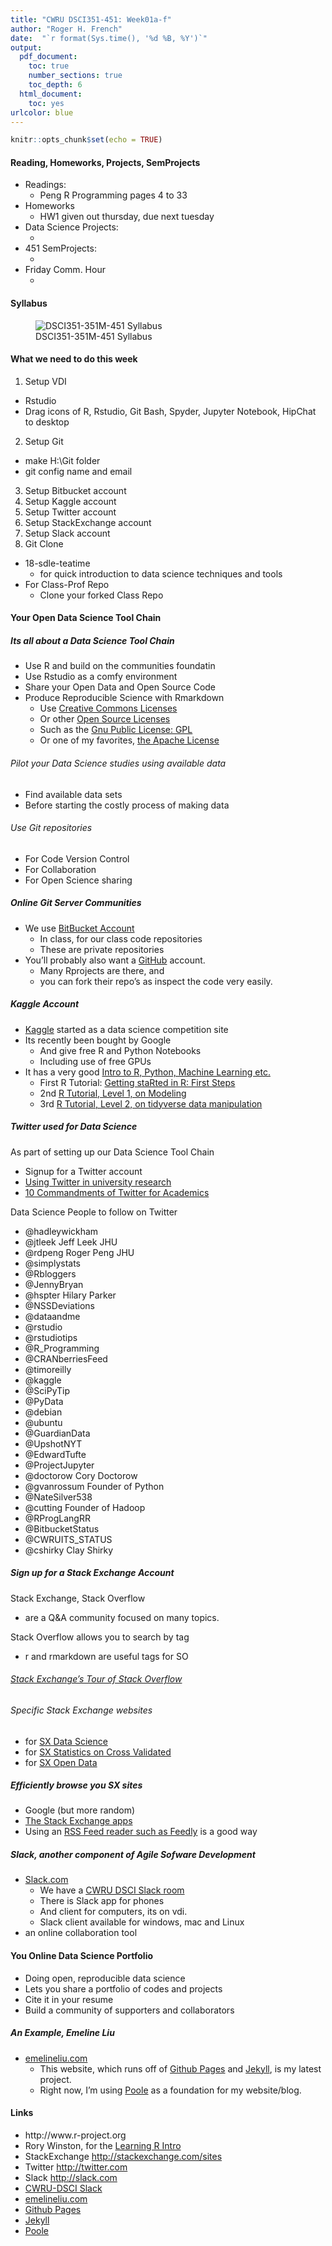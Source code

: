```yaml
---
title: "CWRU DSCI351-451: Week01a-f"
author: "Roger H. French"
date:  "`r format(Sys.time(), '%d %B, %Y')`"
output: 
  pdf_document:
    toc: true
    number_sections: true
    toc_depth: 6
  html_document:
    toc: yes
urlcolor: blue
---
```


```r
knitr::opts_chunk$set(echo = TRUE)
```

 \setcounter{section}{1}
 \setcounter{subsection}{1}
 \setcounter{subsubsection}{1}
 
 <!-- 
 How to make comments inside Rmarkdown
# Script Name: My class notes template for Fall 2018
# Purpose: This is a template Rmd file to start a new class from
# Authors: Roger H. French
# License: Creative Commons Attribution-ShareAlike 4.0 International License.
##########
# Latest Changelog Entires:
# v0.00.01 - Filename.Rmd - Roger French started this blank Rmd script
-->

<!-- Or on a single line like this -->
 

#### Reading, Homeworks, Projects, SemProjects

  - Readings: 
    - Peng R Programming pages 4 to 33
  - Homeworks
    - HW1 given out thursday, due next tuesday
  - Data Science Projects: 
      - 
  - 451 SemProjects:  
      - 
  - Friday Comm. Hour
      - 

#### Syllabus

![DSCI351-351M-451 Syllabus](./figs/syllabus.png)

#### What we need to do this week

  1. Setup VDI
  
  - Rstudio
  - Drag icons of R, Rstudio, Git Bash, Spyder, Jupyter Notebook, HipChat to desktop 
  2. Setup Git
  
  - make H:\\Git folder
  - git config name and email
  3. Setup Bitbucket account 
  4. Setup Kaggle account
  5. Setup Twitter account
  6. Setup StackExchange account
  7. Setup Slack account
  8. Git Clone
  
  - 18-sdle-teatime
    - for quick introduction to data science techniques and tools
  - For Class-Prof Repo
    - Clone your forked Class Repo

#### Your Open Data Science Tool Chain

##### Its all about a Data Science Tool Chain

  - Use R and build on the communities foundatin
  - Use Rstudio as a comfy environment
  - Share your Open Data and Open Source Code
  - Produce Reproducible Science with Rmarkdown  
    + Use [Creative Commons Licenses](https://creativecommons.org/)
    + Or other [Open Source Licenses](https://en.wikipedia.org/wiki/Comparison_of_free_and_open-source_software_licenses)
    + Such as the [Gnu Public License: GPL](https://en.wikipedia.org/wiki/GNU_General_Public_License)
    - Or one of my favorites, [the Apache License](https://en.wikipedia.org/wiki/Apache_License)

###### Pilot your Data Science studies using available data

  - Find available data sets
  - Before starting the costly process of making data

###### Use Git repositories

  - For Code Version Control
  - For Collaboration
  - For Open Science sharing
  
##### Online Git Server Communities

  - We use [BitBucket Account](http://bitbucket.org)
    - In class, for our class code repositories
    - These are private repositories
  - You'll probably also want a [GitHub](http://github.com/) account.
    - Many Rprojects are there, and 
    - you can fork their repo's as inspect the code very easily.

##### Kaggle Account

  - [Kaggle](http://www.kaggle.com) started as a data science competition site
  - Its recently been bought by Google
    - And give free R and Python Notebooks
    - Including use of free GPUs
  - It has a very good [Intro to R, Python, Machine Learning etc.](https://www.kaggle.com/learn/overview)
    - First R Tutorial: [Getting staRted in R: First Steps](https://www.kaggle.com/rtatman/getting-started-in-r-first-steps/)
    - 2nd [R Tutorial, Level 1, on Modeling](https://www.kaggle.com/learn/r)
    - 3rd [R Tutorial, Level 2, on tidyverse data manipulation](https://www.kaggle.com/rtatman/manipulating-data-with-the-tidyverse) 

##### Twitter used for Data Science

As part of setting up our Data Science Tool Chain

  - Signup for a Twitter account 
  - [Using Twitter in university research](http://blogs.lse.ac.uk/impactofsocialsciences/files/2011/11/Published-Twitter_Guide_Sept_2011.pdf)
  - [10 Commandments of Twitter for Academics](http://chronicle.com/article/10-Commandments-of-Twitter-for/131813/)

Data Science People to follow on Twitter

  - @hadleywickham 
  - @jtleek Jeff Leek JHU
  - @rdpeng Roger Peng JHU  
  - @simplystats
  - @Rbloggers
  - @JennyBryan 
  - @hspter Hilary Parker
  - @NSSDeviations
  - @dataandme
  - @rstudio
  - @rstudiotips
  - @R_Programming 
  - @CRANberriesFeed
  - @timoreilly
  - @kaggle
  - @SciPyTip
  - @PyData
  - @debian
  - @ubuntu
  - @GuardianData
  - @UpshotNYT
  - @EdwardTufte
  - @ProjectJupyter
  - @doctorow Cory Doctorow
  - @gvanrossum Founder of Python
  - @NateSilver538
  - @cutting  Founder of Hadoop
  - @RProgLangRR
  - @BitbucketStatus
  - @CWRUITS_STATUS
  - @cshirky Clay Shirky

##### Sign up for a Stack Exchange Account

Stack Exchange, Stack Overflow

  - are a Q&A community focused on many topics.  

Stack Overflow allows you to search by tag

  - r and rmarkdown are useful tags for SO

###### [Stack Exchange's Tour of Stack Overflow](http://stackoverflow.com/tour)  

###### Specific Stack Exchange websites

  - for [SX Data Science](https://datascience.stackexchange.com/)                             
  - for [SX Statistics on Cross Validated](http://stats.stackexchange.com/) 
  - for [SX Open Data](http://opendata.stackexchange.com/)             

##### Efficiently browse you SX sites

  - Google (but more random)
  - [The Stack Exchange apps](http://stackapps.com/) 
  - Using an [RSS Feed reader such as Feedly](http://feedly.com/i/latest) is a good way


##### Slack, another component of Agile Sofware Development

  - [Slack.com](https://slack.com/)
    - We have a [CWRU DSCI Slack room](http://cwru-dsci.slack.com)
    - There is Slack app for phones
    - And client for computers, its on vdi.
    - Slack client available for windows, mac and Linux
  - an online collaboration tool

#### You Online Data Science Portfolio

  - Doing open, reproducible data science
  - Lets you share a portfolio of codes and projects
  - Cite it in your resume
  - Build a community of supporters and collaborators
  
##### An Example, Emeline Liu

  - [emelineliu.com](http://emelineliu.com/)
    -  This website, which runs off of [Github Pages](https://pages.github.com/) and [Jekyll](https://jekyllrb.com/), is my latest project. 
    - Right now, I'm using [Poole](http://getpoole.com/) as a foundation for my website/blog.

#### Links
 
  - http://www.r-project.org 
  - Rory Winston, for the [Learning R Intro](http://www.theresearchkitchen.com/archives/1017)
  - StackExchange [http://stackexchange.com/sites](http://stackexchange.com/sites)
  - Twitter [http://twitter.com](http://twitter.com)
  - Slack [http://slack.com](http://slack.com)
  - [CWRU-DSCI Slack](http://cwru-dsci.slack.com) 
  - [emelineliu.com](http://emelineliu.com/)
  - [Github Pages](https://pages.github.com/) 
  - [Jekyll](https://jekyllrb.com/)
  - [Poole](http://getpoole.com/)

